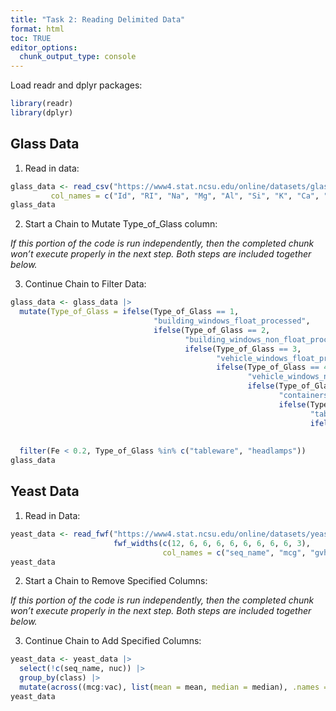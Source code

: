 ```yaml
---
title: "Task 2: Reading Delimited Data"
format: html
toc: TRUE
editor_options: 
  chunk_output_type: console
---
```


Load readr and dplyr packages:

```r
library(readr)
library(dplyr)
```

## Glass Data

1.  Read in data:

```r
glass_data <- read_csv("https://www4.stat.ncsu.edu/online/datasets/glass.data", 
         col_names = c("Id", "RI", "Na", "Mg", "Al", "Si", "K", "Ca", "Ba", "Fe", "Type_of_Glass"))
glass_data
```

2.  Start a Chain to Mutate Type_of_Glass column:

*If this portion of the code is run independently, then the completed chunk won't execute properly in the next step. Both steps are included together below.*

3.  Continue Chain to Filter Data:

```r
glass_data <- glass_data |>
  mutate(Type_of_Glass = ifelse(Type_of_Glass == 1, 
                                "building_windows_float_processed",
                                ifelse(Type_of_Glass == 2, 
                                       "building_windows_non_float_processed", 
                                       ifelse(Type_of_Glass == 3, 
                                              "vehicle_windows_float_processed",
                                              ifelse(Type_of_Glass == 4, 
                                                     "vehicle_windows_non_float_processed",
                                                     ifelse(Type_of_Glass == 5,
                                                            "containers",
                                                            ifelse(Type_of_Glass == 6,
                                                                   "tableware",
                                                                   ifelse(Type_of_Glass == 7, 
                                                                          "headlamps", 
                                                                          "error")))))))) |>
  filter(Fe < 0.2, Type_of_Glass %in% c("tableware", "headlamps"))
glass_data
```

## Yeast Data

1.  Read in Data:

```r
yeast_data <- read_fwf("https://www4.stat.ncsu.edu/online/datasets/yeast.data",
                       fwf_widths(c(12, 6, 6, 6, 6, 6, 6, 6, 6, 3),
                                  col_names = c("seq_name", "mcg", "gvh", "alm", "mit",                                                    "erl", "pox", "vac", "nuc", "class")))
yeast_data
```

2.  Start a Chain to Remove Specified Columns:

*If this portion of the code is run independently, then the completed chunk won't execute properly in the next step. Both steps are included together below.*

3.  Continue Chain to Add Specified Columns:

```r
yeast_data <- yeast_data |>
  select(!c(seq_name, nuc)) |>
  group_by(class) |>
  mutate(across((mcg:vac), list(mean = mean, median = median), .names = "{.col}_{.fn}"))
yeast_data

```
